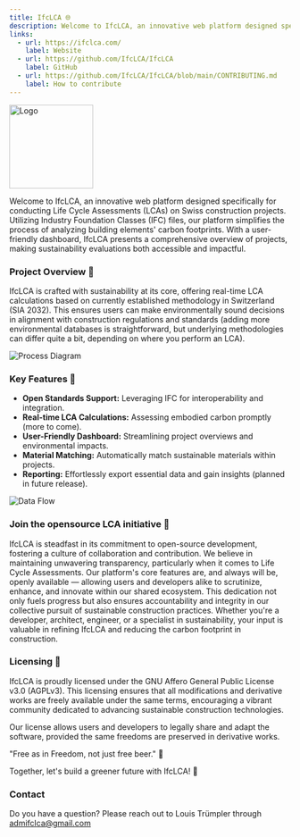 ```yaml
---
title: IfcLCA 🌐
description: Welcome to IfcLCA, an innovative web platform designed specifically for conducting Life Cycle Assessments (LCAs) on Swiss construction projects.
links:
  - url: https://ifclca.com/
    label: Website
  - url: https://github.com/IfcLCA/IfcLCA
    label: GitHub
  - url: https://github.com/IfcLCA/IfcLCA/blob/main/CONTRIBUTING.md
    label: How to contribute
---
```


<img src="https://raw.githubusercontent.com/IfcLCA/IfcLCA/main/public/images/logo.png" alt="Logo" width="150" />

Welcome to IfcLCA, an innovative web platform designed specifically for conducting Life Cycle Assessments (LCAs) on Swiss construction projects.
Utilizing Industry Foundation Classes (IFC) files, our platform simplifies the process of analyzing building elements' carbon footprints.
With a user-friendly dashboard, IfcLCA presents a comprehensive overview of projects, making sustainability evaluations both accessible and impactful.

### Project Overview 🏢

IfcLCA is crafted with sustainability at its core, offering real-time LCA calculations based on currently established methodology in Switzerland (SIA 2032). This ensures users can make environmentally sound decisions in alignment with construction regulations and standards (adding more environmental databases is straightforward, but underlying methodologies can differ quite a bit, depending on where you perform an LCA).

![Process Diagram](https://raw.githubusercontent.com/IfcLCA/IfcLCA/main/public/images/process.png)

### Key Features 🔑

- **Open Standards Support:** Leveraging IFC for interoperability and integration.
- **Real-time LCA Calculations:** Assessing embodied carbon promptly (more to come).
- **User-Friendly Dashboard:** Streamlining project overviews and environmental impacts.
- **Material Matching:** Automatically match sustainable materials within projects.
- **Reporting:** Effortlessly export essential data and gain insights (planned in future release).

![Data Flow](https://raw.githubusercontent.com/IfcLCA/IfcLCA/main/public/images/WebAppDataFlow.png)

### Join the opensource LCA initiative 🚀

IfcLCA is steadfast in its commitment to open-source development, fostering a culture of collaboration and contribution. We believe in maintaining unwavering transparency, particularly when it comes to Life Cycle Assessments. Our platform's core features are, and always will be, openly available — allowing users and developers alike to scrutinize, enhance, and innovate within our shared ecosystem. This dedication not only fuels progress but also ensures accountability and integrity in our collective pursuit of sustainable construction practices. Whether you're a developer, architect, engineer, or a specialist in sustainability, your input is valuable in refining IfcLCA and reducing the carbon footprint in construction.

### Licensing 📄

IfcLCA is proudly licensed under the GNU Affero General Public License v3.0 (AGPLv3). This licensing ensures that all modifications and derivative works are freely available under the same terms, encouraging a vibrant community dedicated to advancing sustainable construction technologies.

Our license allows users and developers to legally share and adapt the software, provided the same freedoms are preserved in derivative works.

"Free as in Freedom, not just free beer." 🍻

Together, let's build a greener future with IfcLCA! 🌿

### Contact

Do you have a question? Please reach out to Louis Trümpler through admifclca@gmail.com
